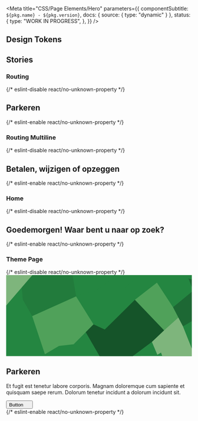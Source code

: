 
<Meta
  title="CSS/Page Elements/Hero"
  parameters={{
    componentSubtitle: `${pkg.name} - ${pkg.version}`,
    docs: { source: { type: "dynamic" } },
    status: {
      type: "WORK IN PROGRESS",
    },
  }}
/>

<Description markdown={readme} />

## Design Tokens

<DesignTokenDocBlock categoryName="Hero" viewType="table" />

## Stories

### Routing

<Canvas>
  {/* eslint-disable react/no-unknown-property */}
  <Story name="Routing">
    <section class="denhaag-hero denhaag-hero--routing">
      <div class="denhaag-hero__container">
        <div class="denhaag-hero__content">
          <h1 class="denhaag-hero__title utrecht-heading-1">Parkeren</h1>
        </div>
      </div>
      <img class="denhaag-hero__image" src="https://source.unsplash.com/560x400/?parking" alt="" />
    </section>
  </Story>
  {/* eslint-enable react/no-unknown-property */}
</Canvas>

### Routing Multiline

<Canvas>
  {/* eslint-disable react/no-unknown-property */}
  <Story name="Routing Multiline">
    <section class="denhaag-hero denhaag-hero--routing">
      <div class="denhaag-hero__container">
        <div class="denhaag-hero__content">
          <h1 class="denhaag-hero__title utrecht-heading-1">Betalen, wijzigen of opzeggen</h1>
        </div>
      </div>
      <img class="denhaag-hero__image" src="https://source.unsplash.com/560x400/?payment" alt="" />
    </section>
  </Story>
  {/* eslint-enable react/no-unknown-property */}
</Canvas>

### Home

<Canvas>
  {/* eslint-disable react/no-unknown-property */}
  <Story name="Home">
    <section class="denhaag-hero denhaag-hero--home">
      <div class="denhaag-hero__container">
        <div class="denhaag-hero__content">
          <h1 class="denhaag-hero__title utrecht-heading-1">
            <strong>Goedemorgen!</strong> Waar bent u naar op zoek?
          </h1>
        </div>
      </div>
      <img class="denhaag-hero__image" src="https://source.unsplash.com/560x400/?parking" alt="" />
    </section>
  </Story>
  {/* eslint-enable react/no-unknown-property */}
</Canvas>

### Theme Page

<Canvas>
  {/* eslint-disable react/no-unknown-property */}
  <Story name="Theme Page">
    <section class="denhaag-hero denhaag-hero--theme-page">
      <div class="denhaag-hero__image-pattern-container">
        <svg
          class="denhaag-hero__image-pattern"
          width="1768"
          height="770"
          viewBox="0 0 1768 770"
          fill="none"
          xmlns="http://www.w3.org/2000/svg"
          focusable="false"
          aria-hidden="true"
        >
          <g clip-path="url(#clip0_16091_113332)">
            <path d="M4862 -2432H-579V2082H4862V-2432Z" fill="white" />
            <path d="M1283 291H3V771H1283V291Z" fill="#C4C4C4" />
            <path d="M4333 -2236H-244V1684H4333V-2236Z" fill="#248641" />
            <path
              d="M681.285 -502.85L148.126 117.449L158.012 233.344L247.64 390.065L666.128 202.395L597.588 -212.455L857.907 -356.006L681.285 -502.85Z"
              fill="#227B3C"
            />
            <path
              d="M247.641 390.063L368.903 752.891L502.688 673.872L642.403 658.069L832.205 468.423L666.128 202.393L247.641 390.063Z"
              fill="#50A15A"
            />
            <path
              d="M666.128 202.393L832.205 468.424L938.969 517.811L1225.65 235.318L1124.82 126.667L1251.35 15.3813L1189.4 -90.6357L842.75 155.64L710.284 182.638L666.128 202.393Z"
              fill="#248641"
            />
            <path
              d="M1987.49 113.499L1982.22 150.374L2012.54 295.242L1683.68 487.522L1588.78 305.119L1780.56 147.082L1735.08 31.8457L1987.49 113.499Z"
              fill="#1D6834"
            />
            <path
              d="M1435.88 72.0147L1588.78 305.12L1780.56 147.083L1735.08 31.8467L1706.08 22.6277L1578.89 -41.9043L1547.26 -35.3193L1435.88 72.0147Z"
              fill="#248641"
            />
            <path
              d="M1225.65 235.319L1503.76 525.714L1639.52 403.235L1588.78 305.119L1435.88 72.0137L1225.65 235.319Z"
              fill="#50A15A"
            />
            <path
              d="M1387.77 635.021L1439.84 757.501L1474.76 736.429L1528.15 887.882H1596.69L1615.8 1009.04L1733.11 1111.11L1683.02 1151.94L1759.47 1221.74L1845.14 1147.99L1882.71 1194.74L1952.56 1134.82L1798.35 824.009L1812.19 810.18L1683.68 487.519L1639.52 403.232L1503.76 525.712L1387.77 635.021Z"
              fill="#7EB57C"
            />
            <path
              d="M2255.06 -2236L1920.27 -1854.73L1671.16 -1613.73L1597.34 -1551.17L1268.49 -1235.75L1120.2 -1339.79L1058.25 -1271.97L1173.58 -1123.15L1157.11 -1100.1L954.785 -817.61L681.286 -502.85L401.855 -177.555L148.126 117.449L-244 573.783V-2236H2255.06Z"
              fill="#7EB57C"
            />
            <path
              d="M1503.76 525.713L1225.65 235.318L938.968 517.811L832.205 468.424L757.734 542.834L971.92 912.906L1165.68 800.304L1387.77 635.023L1503.76 525.713Z"
              fill="#155429"
            />
          </g>
          <defs>
            <clipPath id="clip0_16091_113332">
              <rect width="1768" height="770" fill="white" />
            </clipPath>
          </defs>
        </svg>
      </div>
      <div class="denhaag-hero__container">
        <div class="denhaag-hero__content">
          <h1 class="denhaag-hero__title utrecht-heading-1">Parkeren</h1>
          <p class="utrecht-paragraph denhaag-hero__text">
            Et fugit est tenetur labore corporis. Magnam doloremque cum sapiente et quisquam saepe rerum. Dolorum
            tenetur incidunt a dolorum incidunt sit.
          </p>
          <button class="denhaag-button denhaag-button--end-icon">
            Button
            <span class="denhaag-button__icon">
              <svg
                aria-hidden="true"
                class="denhaag-icon"
                width="1em"
                height="1em"
                viewBox="0 0 15 8"
                fill="none"
                xmlns="http://www.w3.org/2000/svg"
              >
                <path d="M0.792893 0.292893C1.18342 -0.0976311 1.81658 -0.0976311 2.20711 0.292893L7.5 5.58579L12.7929 0.292893C13.1834 -0.0976311 13.8166 -0.0976311 14.2071 0.292893C14.5976 0.683418 14.5976 1.31658 14.2071 1.70711L8.20711 7.70711C7.81658 8.09763 7.18342 8.09763 6.79289 7.70711L0.792893 1.70711C0.402369 1.31658 0.402369 0.683418 0.792893 0.292893Z" />
              </svg>
            </span>
          </button>
        </div>
      </div>
      <img class="denhaag-hero__image" src="https://source.unsplash.com/560x400/?parking" alt="" />
    </section>
  </Story>
  {/* eslint-enable react/no-unknown-property */}
</Canvas>
